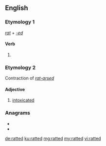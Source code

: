 ==English==

===Etymology 1===
''[[rat#Verb|rat]]'' + ''[[-ed]]''

====Verb====
{{head|en|verb form}}

# {{en-past of|rat}}

===Etymology 2===
Contraction of ''[[rat-arsed]]''

====Adjective====
{{en-adj}}

# {{label|en|British|slang}} [[intoxicated]]

===Anagrams===
* {{l|en|tarted}}
* {{l|en|tetrad}}

[[de:ratted]]
[[ku:ratted]]
[[mg:ratted]]
[[my:ratted]]
[[vi:ratted]]